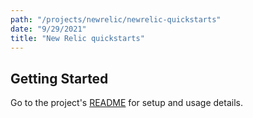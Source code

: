 ```yaml
---
path: "/projects/newrelic/newrelic-quickstarts"
date: "9/29/2021"
title: "New Relic quickstarts"
---
```


## Getting Started

Go to the project's [README](https://github.com/newrelic/newrelic-quickstarts#readme) for setup and usage details.
